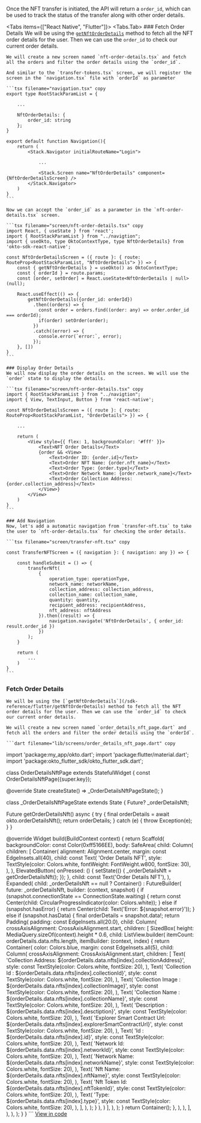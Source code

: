 
Once the NFT transfer is initiated, the API will return a `order_id`, which can be used to track the status of the transfer along with other order details.

<Tabs items={["React Native", "Flutter"]}>
<Tabs.Tab>
<Steps>
    ### Fetch Order Details
    We will be using the [`getNftOrderDetails`](/sdk-reference/react-native/getNftOrderDetails) method to fetch all the NFT order details for the user. Then we can use the `order_id` to check our current order details.
    
    We will create a new screen named `nft-order-details.tsx` and fetch all the orders and filter the order details using the `order_id`.

    And similar to the `transfer-tokens.tsx` screen, we will register the screen in the `navigation.tsx` file with `orderId` as parameter

    ```tsx filename="navigation.tsx" copy
    export type RootStackParamList = {
        
        ...

        NftOrderDetails: { 
            order_id: string 
        };
    }

    export default function Navigation(){
        return (
            <Stack.Navigator initialRouteName="Login">
                
                ...

                <Stack.Screen name="NftOrderDetails" component={NftOrderDetailsScreen} />
            </Stack.Navigator>
        )
    }
    ```

    Now we can accept the `order_id` as a parameter in the `nft-order-details.tsx` screen.

    ```tsx filename="screen/nft-order-details.tsx" copy
    import React, { useState } from 'react';
    import { RootStackParamList } from "../navigtion";
    import { useOkto, type OktoContextType, type NftOrderDetails} from 'okto-sdk-react-native';

    const NftOrderDetailsScreen = ({ route }: { route: RouteProp<RootStackParamList, "NftOrderDetails"> }) => {
        const { getNftOrderDetails } = useOkto() as OktoContextType;
        const { orderId } = route.params;
        const [order, setOrder] = React.useState<NftOrderDetails | null>(null);

        React.useEffect(() => {
            getNftOrderDetails({order_id: orderId})
              .then((orders) => {
                const order = orders.find((order: any) => order.order_id === orderId);
                if(order) setOrder(order);
              })
              .catch((error) => {
                console.error(`error:`, error);
              });
        }, [])
    }
    ```

    ### Display Order Details
    We will now display the order details on the screen. We will use the `order` state to display the details.

    ```tsx filename="screen/nft-order-details.tsx" copy
    import { RootStackParamList } from "../navigtion";
    import { View, TextInput, Button } from 'react-native';

    const NftOrderDetailsScreen = ({ route }: { route: RouteProp<RootStackParamList, "OrderDetails"> }) => {
        
        ...

        return (
            <View style={{ flex: 1, backgroundColor: '#fff' }}>
                <Text>NFT Order Details</Text>
                {order && <View>
                    <Text>Order ID: {order.id}</Text>
                    <Text>Order NFT Name: {order.nft_name}</Text>
                    <Text>Order Type: {order.type}</Text>
                    <Text>Order Network Name: {order.network_name}</Text>
                    <Text>Order Collection Address: {order.collection_address}</Text>
                </View>}
            </View>
        )
    }
    ```

    ### Add Navigation
    Now, let's add a automatic navigation from `transfer-nft.tsx` to take the user to `nft-order-details.tsx` for checking the order details.

    ```tsx filename="screen/transfer-nft.tsx" copy

    const TransferNFTScreen = ({ navigation }: { navigation: any }) => {
        
        const handleSubmit = () => {
            transferNft(
                {
                    operation_type: operationType,
                    network_name: networkName,
                    collection_address: collection_address,
                    collection_name: collection_name,
                    quantity: quantity,
                    recipient_address: recipientAddress,
                    nft_address: nftAddress
                }).then((result) => {
                    navigation.navigate('NftOrderDetails', { order_id: result.order_id })
                })
            );
        }
        
        return (
            ...
        )
    }
    ```
</Steps>
</Tabs.Tab>
<Tabs.Tab>
<Steps>

 ### Fetch Order Details
    We will be using the [`getNftOrderDetails`](/sdk-reference/flutter/getNftOrderDetails) method to fetch all the NFT order details for the user. Then we can use the `order_id` to check our current order details.
    
    We will create a new screen named `order_details_nft_page.dart` and fetch all the orders and filter the order details using the `orderId`.

    ```dart filename="lib/screens/order_details_nft_page.dart" copy
import 'package:my_app/okto.dart';
import 'package:flutter/material.dart';
import 'package:okto_flutter_sdk/okto_flutter_sdk.dart';

class OrderDetailsNftPage extends StatefulWidget {
  const OrderDetailsNftPage({super.key});

  @override
  State<OrderDetailsNftPage> createState() => _OrderDetailsNftPageState();
}

class _OrderDetailsNftPageState extends State<OrderDetailsNftPage> {
  Future<OrderDetailsNftResponse>? _orderDetailsNft;

  Future<OrderDetailsNftResponse> getOrderDetailsNft() async {
    try {
      final orderDetails = await okto.orderDetailsNft();
      return orderDetails;
    } catch (e) {
      throw Exception(e);
    }
  }

  @override
  Widget build(BuildContext context) {
    return Scaffold(
      backgroundColor: const Color(0xff5166EE),
      body: SafeArea(
        child: Column(
          children: [
            Container(
              alignment: Alignment.center,
              margin: const EdgeInsets.all(40),
              child: const Text(
                'Order Details NFT',
                style: TextStyle(color: Colors.white, fontWeight: FontWeight.w800, fontSize: 30),
              ),
            ),
            ElevatedButton(
              onPressed: () {
                setState(() {
                  _orderDetailsNft = getOrderDetailsNft();
                });
              },
              child: const Text('Order Details NFT'),
            ),
            Expanded(
              child: _orderDetailsNft == null
                  ? Container()
                  : FutureBuilder<OrderDetailsNftResponse>(
                      future: _orderDetailsNft,
                      builder: (context, snapshot) {
                        if (snapshot.connectionState == ConnectionState.waiting) {
                          return const Center(child: CircularProgressIndicator(color: Colors.white));
                        } else if (snapshot.hasError) {
                          return Center(child: Text('Error: ${snapshot.error}'));
                        } else if (snapshot.hasData) {
                          final orderDetails = snapshot.data!;
                          return Padding(
                            padding: const EdgeInsets.all(20.0),
                            child: Column(
                              crossAxisAlignment: CrossAxisAlignment.start,
                              children: [
                                SizedBox(
                                  height: MediaQuery.sizeOf(context).height * 0.6,
                                  child: ListView.builder(
                                      itemCount: orderDetails.data.nfts.length,
                                      itemBuilder: (context, index) {
                                        return Container(
                                          color: Colors.blue,
                                          margin: const EdgeInsets.all(5),
                                          child: Column(
                                            crossAxisAlignment: CrossAxisAlignment.start,
                                            children: [
                                              Text(
                                                'Collection Address: ${orderDetails.data.nfts[index].collectionAddress}',
                                                style: const TextStyle(color: Colors.white, fontSize: 20),
                                              ),
                                              Text(
                                                'Collection Id : ${orderDetails.data.nfts[index].collectionId}',
                                                style: const TextStyle(color: Colors.white, fontSize: 20),
                                              ),
                                              Text(
                                                'Collection Image : ${orderDetails.data.nfts[index].collectionImage}',
                                                style: const TextStyle(color: Colors.white, fontSize: 20),
                                              ),
                                              Text(
                                                'Collection Name : ${orderDetails.data.nfts[index].collectionName}',
                                                style: const TextStyle(color: Colors.white, fontSize: 20),
                                              ),
                                              Text(
                                                'Description : ${orderDetails.data.nfts[index].desctiption}',
                                                style: const TextStyle(color: Colors.white, fontSize: 20),
                                              ),
                                              Text(
                                                'Explorer Smart Contract Url: ${orderDetails.data.nfts[index].explorerSmartContractUrl}',
                                                style: const TextStyle(color: Colors.white, fontSize: 20),
                                              ),
                                              Text(
                                                'Id : ${orderDetails.data.nfts[index].id}',
                                                style: const TextStyle(color: Colors.white, fontSize: 20),
                                              ),
                                              Text(
                                                'Network Id: ${orderDetails.data.nfts[index].networkId}',
                                                style: const TextStyle(color: Colors.white, fontSize: 20),
                                              ),
                                              Text(
                                                'Network Name: ${orderDetails.data.nfts[index].networkName}',
                                                style: const TextStyle(color: Colors.white, fontSize: 20),
                                              ),
                                              Text(
                                                'Nft Name: ${orderDetails.data.nfts[index].nftName}',
                                                style: const TextStyle(color: Colors.white, fontSize: 20),
                                              ),
                                              Text(
                                                'Nft Token Id: ${orderDetails.data.nfts[index].nftTokenId}',
                                                style: const TextStyle(color: Colors.white, fontSize: 20),
                                              ),
                                              Text(
                                                'Type: ${orderDetails.data.nfts[index].type}',
                                                style: const TextStyle(color: Colors.white, fontSize: 20),
                                              ),
                                            ],
                                          ),
                                        );
                                      }
                                    ),
                                  )
                                ],
                              ),
                            );
                          }
                          return Container();
                      },
                    ),
                  ),
                ],
              ),
            ),
          );
        }
      }
    ```
    [View in code](https://github.com/okto-hq/okto-sdk-flutter/blob/main/example/lib/screens/order_details_nft_page.dart)

</Steps>
</Tabs.Tab>
</Tabs>
